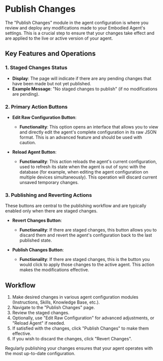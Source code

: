 # Publish Changes

The "Publish Changes" module in the agent configuration is where you review and deploy any modifications made to your Embodied Agent's settings. This is a crucial step to ensure that your changes take effect and are applied to the live or active version of your agent.

## Key Features and Operations

### 1. Staged Changes Status

- **Display**: The page will indicate if there are any pending changes that have been made but not yet published.
- **Example Message**: "No staged changes to publish" (if no modifications are pending).

### 2. Primary Action Buttons

- **Edit Raw Configuration Button**:
    - **Functionality**: This option opens an interface that allows you to view and directly edit the agent's complete configuration in its raw JSON format. This is an advanced feature and should be used with caution.

- **Reload Agent Button**:
    - **Functionality**: This action reloads the agent's current configuration, used to refresh its state when the agent is out of sync with the database (for example, when editing the agent configuration on multiple devices simultaneously). This operation will discard current unsaved temporary changes.

### 3. Publishing and Reverting Actions

These buttons are central to the publishing workflow and are typically enabled only when there are staged changes.

- **Revert Changes Button**:
    - **Functionality**: If there are staged changes, this button allows you to discard them and revert the agent's configuration back to the last published state.

- **Publish Changes Button**:
    - **Functionality**: If there are staged changes, this is the button you would click to apply those changes to the active agent. This action makes the modifications effective.

## Workflow

1.  Make desired changes in various agent configuration modules (Instructions, Skills, Knowledge Base, etc.).
2.  Navigate to the "Publish Changes" page.
3.  Review the staged changes.
4.  Optionally, use "Edit Raw Configuration" for advanced adjustments, or "Reload Agent" if needed.
5.  If satisfied with the changes, click "Publish Changes" to make them effective.
6.  If you wish to discard the changes, click "Revert Changes".

Regularly publishing your changes ensures that your agent operates with the most up-to-date configuration.
